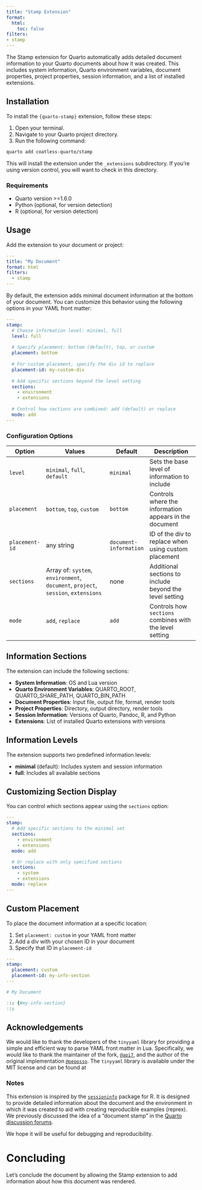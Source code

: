 ```yaml
---
title: "Stamp Extension"
format: 
  html:
    toc: false
filters:
- stamp
---
```


The Stamp extension for Quarto automatically adds detailed document information to your Quarto documents about how it was created. This includes system information, Quarto environment variables, document properties, project properties, session information, and a list of installed extensions.

## Installation

To install the `{quarto-stamp}` extension, follow these steps:

1.    Open your terminal.
2.    Navigate to your Quarto project directory.
3.    Run the following command:

```bash
quarto add coatless-quarto/stamp
```

This will install the extension under the `_extensions` subdirectory. If you're using version control, you will want to check in this directory.

### Requirements

- Quarto version >=1.6.0
- Python (optional, for version detection)
- R (optional, for version detection)

## Usage

Add the extension to your document or project:

```yaml
---
title: "My Document"
format: html
filters:
  - stamp
---
```

By default, the extension adds minimal document information at the bottom of your document. You can customize this behavior using the following options in your YAML front matter:

```yaml
---
stamp:
  # Choose information level: minimal, full
  level: full
  
  # Specify placement: bottom (default), top, or custom
  placement: bottom
  
  # For custom placement, specify the div id to replace
  placement-id: my-custom-div
  
  # Add specific sections beyond the level setting
  sections: 
    - environment
    - extensions
  
  # Control how sections are combined: add (default) or replace
  mode: add
---
```


### Configuration Options

| Option         | Values                                                                            | Default                | Description                                             |
|----------------|-----------------------------------------------------------------------------------|------------------------|---------------------------------------------------------|
| `level`        | `minimal`, `full`, `default`                                                      | `minimal`              | Sets the base level of information to include           |
| `placement`    | `bottom`, `top`, `custom`                                                         | `bottom`               | Controls where the information appears in the document  |
| `placement-id` | any string                                                                        | `document-information` | ID of the div to replace when using custom placement    |
| `sections`     | Array of: `system`, `environment`, `document`, `project`, `session`, `extensions` | none                   | Additional sections to include beyond the level setting |
| `mode`         | `add`, `replace`                                                                  | `add`                  | Controls how `sections` combines with the level setting |


## Information Sections

The extension can include the following sections:

- **System Information**: OS and Lua version
- **Quarto Environment Variables**: QUARTO_ROOT, QUARTO_SHARE_PATH, QUARTO_BIN_PATH
- **Document Properties**: Input file, output file, format, render tools
- **Project Properties**: Directory, output directory, render tools
- **Session Information**: Versions of Quarto, Pandoc, R, and Python
- **Extensions**: List of installed Quarto extensions with versions

## Information Levels

The extension supports two predefined information levels:

- **minimal** (default): Includes system and session information
- **full**: Includes all available sections

## Customizing Section Display

You can control which sections appear using the `sections` option:

```yaml
---
stamp:
  # Add specific sections to the minimal set
  sections: 
    - environment
    - extensions
  mode: add

  # Or replace with only specified sections
  sections:
    - system
    - extensions
  mode: replace
---
```

## Custom Placement

To place the document information at a specific location:

1. Set `placement: custom` in your YAML front matter
2. Add a div with your chosen ID in your document
3. Specify that ID in `placement-id`

```yaml
---
stamp:
  placement: custom
  placement-id: my-info-section
---

# My Document

::: {#my-info-section}
:::
```

## Acknowledgements

We would like to thank the developers of the `tinyyaml` library for providing a simple and efficient way to parse YAML front matter in Lua. Specifically, we would like to thank the maintainer of the fork, [`@api7`](https://https://github.com/api7/lua-tinyyaml), and the author of the original implementation [`@peposso`](https://github.com/peposso/lua-tinyyaml).
The `tinyyaml` library is available under the MIT license and can be found at 

### Notes

This extension is inspired by the [`sessioninfo`](https://sessioninfo.r-lib.org/) package for R. It is designed to provide detailed information about the document and the environment in which it was created to aid with creating reproducible examples (reprex). We previously discussed the idea of a "document stamp" in the [Quarto discussion forums](https://github.com/quarto-dev/quarto-cli/discussions/8559).

We hope it will be useful for debugging and reproducibility.

# Concluding

Let's conclude the document by allowing the Stamp extension to add information about how this document was rendered.


